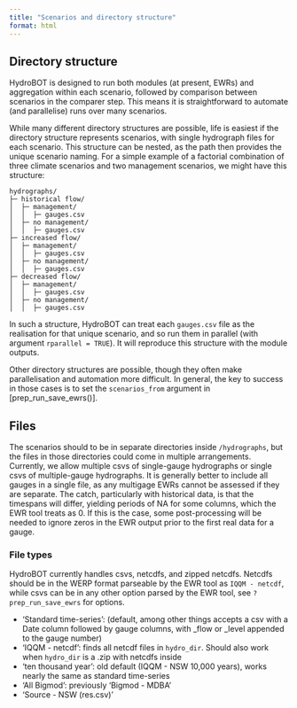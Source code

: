 ```yaml
---
title: "Scenarios and directory structure"
format: html
---
```


## Directory structure

HydroBOT is designed to run both modules (at present, EWRs) and aggregation within each scenario, followed by comparison between scenarios in the comparer step. This means it is straightforward to automate (and parallelise) runs over many scenarios.

While many different directory structures are possible, life is easiest if the directory structure represents scenarios, with single hydrograph files for each scenario. This structure can be nested, as the path then provides the unique scenario naming. For a simple example of a factorial combination of three climate scenarios and two management scenarios, we might have this structure:

```         
hydrographs/
├─ historical flow/
│  ├─ management/
│  │  ├─ gauges.csv
│  ├─ no management/
│  │  ├─ gauges.csv
├─ increased flow/
│  ├─ management/
│  │  ├─ gauges.csv
│  ├─ no management/
│  │  ├─ gauges.csv
├─ decreased flow/
│  ├─ management/
│  │  ├─ gauges.csv
│  ├─ no management/
│  │  ├─ gauges.csv
```

In such a structure, HydroBOT can treat each `gauges.csv` file as the realisation for that unique scenario, and so run them in parallel (with argument `rparallel = TRUE`). It will reproduce this structure with the module outputs.

Other directory structures are possible, though they often make parallelisation and automation more difficult. In general, the key to success in those cases is to set the `scenarios_from` argument in \[prep_run_save_ewrs()\].

## Files

The scenarios should to be in separate directories inside `/hydrographs`, but the files in those directories could come in multiple arrangements. Currently, we allow multiple csvs of single-gauge hydrographs or single csvs of multiple-gauge hydrographs. It is generally better to include all gauges in a single file, as any multigage EWRs cannot be assessed if they are separate. The catch, particularly with historical data, is that the timespans will differ, yielding periods of NA for some columns, which the EWR tool treats as 0. If this is the case, some post-processing will be needed to ignore zeros in the EWR output prior to the first real data for a gauge.

### File types

HydroBOT currently handles csvs, netcdfs, and zipped netcdfs. Netcdfs should be in the WERP format parseable by the EWR tool as `IQQM - netcdf`, while csvs can be in any other option parsed by the EWR tool, see `?prep_run_save_ewrs` for options.

* 'Standard time-series': (default, among other things accepts a csv with a Date column followed by gauge columns, with _flow or _level appended to the gauge number)
* 'IQQM - netcdf': finds all netcdf files in `hydro_dir`. Should also work when `hydro_dir` is a .zip with netcdfs inside
* 'ten thousand year': old default (IQQM - NSW 10,000 years), works nearly the same as standard time-series
* 'All Bigmod': previously 'Bigmod - MDBA'
* 'Source - NSW (res.csv)'
